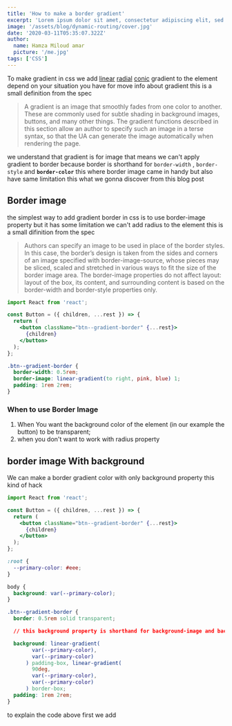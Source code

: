 ```yaml
---
title: 'How to make a border gradient'
excerpt: 'Lorem ipsum dolor sit amet, consectetur adipiscing elit, sed do eiusmod tempor incididunt ut labore et dolore magna aliqua. Praesent elementum facilisis leo vel fringilla est ullamcorper eget. At imperdiet dui accumsan sit amet nulla facilities morbi tempus.'
image: '/assets/blog/dynamic-routing/cover.jpg'
date: '2020-03-11T05:35:07.322Z'
author:
  name: Hamza Miloud amar
  picture: '/me.jpg'
tags: ['CSS']
---
```


To make gradient in css we add [linear](<https://developer.mozilla.org/en-US/docs/Web/CSS/gradient/linear-gradient()> 'Linear Gradient MDN')
[radial](<https://developer.mozilla.org/en-US/docs/Web/CSS/gradient/radial-gradient()> 'Radial Gradient MDN')
[conic](<https://developer.mozilla.org/en-US/docs/Web/CSS/gradient/conic-gradient()> 'Conic Gradient MDN')
gradient to the element depend on your situation you have for move info about gradient this is a small definition from the spec

> A gradient is an image that smoothly fades from one color to another. These are commonly used for subtle shading in background images, buttons, and many other things. The gradient functions described in this section allow an author to specify such an image in a terse syntax, so that the UA can generate the image automatically when rendering the page.

we understand that gradient is for image that means we can't apply gradient to
border because border is shorthand for `border-width` , `border-style` and **`border-color`**
this where border image came in handy but also have same limitation this what we gonna discover
from this blog post

## Border image

the simplest way to add gradient border in css is to use border-image property but it has
some limitation we can't add radius to the element this is a small difinition from the spec

> Authors can specify an image to be used in place of the border styles. In this case, the border’s design is taken from the sides and corners of an image specified with border-image-source, whose pieces may be sliced, scaled and stretched in various ways to fit the size of the border image area. The border-image properties do not affect layout: layout of the box, its content, and surrounding content is based on the border-width and border-style properties only.

```jsx showLineNumbers title="Button.js"
import React from 'react';

const Button = ({ children, ...rest }) => {
  return (
    <button className="btn--gradient-border" {...rest}>
      {children}
    </button>
  );
};
```

```css showLineNumbers {2}
.btn--gradient-border {
  border-width: 0.5rem;
  border-image: linear-gradient(to right, pink, blue) 1;
  padding: 1rem 2rem;
}
```

### When to use Border Image

1. When You want the background color of the element (in our example the button) to be transparent;
1. when you don't want to work with radius property

## border image With background

We can make a border gradient color with only background property this kind of hack

```jsx showLineNumbers
import React from 'react';

const Button = ({ children, ...rest }) => {
  return (
    <button className="btn--gradient-border" {...rest}>
      {children}
    </button>
  );
};
```

```css
:root {
  --primary-color: #eee;
}

body {
  background: var(--primary-color);
}

.btn--gradient-border {
  border: 0.5rem solid transparent;

  // this background property is shorthand for background-image and background-clip

  background: linear-gradient(
        var(--primary-color),
        var(--primary-color)
      ) padding-box, linear-gradient(
        90deg,
        var(--primary-color),
        var(--primary-color)
      ) border-box;
  padding: 1rem 2rem;
}
```

to explain the code above first we add
